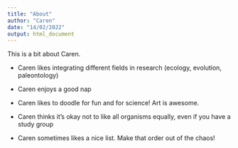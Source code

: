 ```yaml
---
title: "About"
author: "Caren"
date: "14/02/2022"
output: html_document
---
```


This is a bit about Caren.

* Caren likes integrating different fields in research (ecology, evolution, paleontology)

* Caren enjoys a good nap

* Caren likes to doodle for fun and for science! Art is awesome.

* Caren thinks it's okay not to like all organisms equally, even if you have a study group

* Caren sometimes likes a nice list. Make that order out of the chaos!